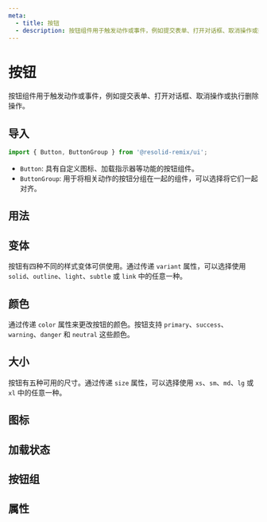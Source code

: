 ```yaml
---
meta:
  - title: 按钮
  - description: 按钮组件用于触发动作或事件，例如提交表单、打开对话框、取消操作或执行删除操作。
---
```



# 按钮

按钮组件用于触发动作或事件，例如提交表单、打开对话框、取消操作或执行删除操作。

## 导入

```javascript
import { Button, ButtonGroup } from '@resolid-remix/ui';
```

- `Button`: 具有自定义图标、加载指示器等功能的按钮组件。
- `ButtonGroup`: 用于将相关动作的按钮分组在一起的组件，可以选择将它们一起对齐。

## 用法



## 变体

按钮有四种不同的样式变体可供使用。通过传递 `variant` 属性，可以选择使用 `solid`、`outline`、`light`、`subtle` 或 `link` 中的任意一种。



## 颜色

通过传递 `color` 属性来更改按钮的颜色。按钮支持 `primary`、`success`、`warning`、`danger` 和 `neutral` 这些颜色。



## 大小

按钮有五种可用的尺寸。通过传递 `size` 属性，可以选择使用 `xs`、`sm`、`md`、`lg` 或 `xl` 中的任意一种。



## 图标


## 加载状态


## 按钮组


## 属性


